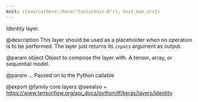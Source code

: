 ```yaml
---
knit: ({source(here::here("tools/knit.R")); knit_man_src})
---
```

Identity layer.

@description
This layer should be used as a placeholder when no operation is to be
performed. The layer just returns its `inputs` argument as output.

@param object
Object to compose the layer with. A tensor, array, or sequential model.

@param ...
Passed on to the Python callable

@export
@family core layers
@seealso
+ <https://www.tensorflow.org/api_docs/python/tf/keras/layers/Identity>

